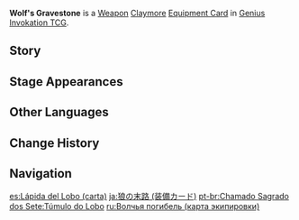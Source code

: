 {{About|the [[Genius Invokation TCG]] Equipment Card|the [[Claymore]]|Wolf's Gravestone}}
{{Genius Invokation TCG Infobox
|title     = Wolf's Gravestone
|id        = 311303
|image     = Wolf's Gravestone Equipment Card.png
|type      = Equipment Card
|group     = Weapon;Claymore
|effect    = '''The character deals +1 DMG.'''<br>Deal +2 additional DMG if the target's remaining HP is equal or less than 6.
|matching  = 3
|source1   = {{Sold By}}
}}
'''Wolf's Gravestone''' is a [[Weapon Card|Weapon]] [[Claymore Card|Claymore]] [[Equipment Card]] in [[Genius Invokation TCG]].

==Story==
{{Description|A longsword said to have been used by the knight of the north wind. It became endowed with legendary power owing to his friendship with the wolves.|title=Mountain Trail: Wolf's Gravestone}}

==Stage Appearances==
{{Genius Invokation TCG Stage Appearances}}

==Other Languages==
{{Other Languages|Transclude=Wolf's Gravestone;1#0}}

==Change History==
{{Change History|3.3}}

==Navigation==
{{Genius Invokation TCG Navbox|Equipment Card}}

[[es:Lápida del Lobo (carta)]]
[[ja:狼の末路 (装備カード)]]
[[pt-br:Chamado Sagrado dos Sete:Túmulo do Lobo]]
[[ru:Волчья погибель (карта экипировки)]]